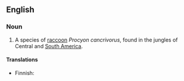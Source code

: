 {{wikipedia}}
==English==

===Noun===
{{en-noun|sg=[[crab]] [[eating]] [[raccoon]]}}

# A species of [[raccoon]] ''Procyon cancrivorus'', found in the jungles of Central and [[South America]].

====Translations====
{{top}}
*Finnish: {{t|fi|ravunsyöjäsupi}}
{{bottom}}